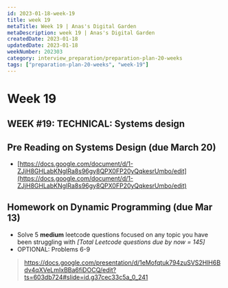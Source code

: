 ```yaml
---
id: 2023-01-18-week-19
title: week 19
metaTitle: Week 19 | Anas's Digital Garden
metaDescription: week 19 | Anas's Digital Garden
createdDate: 2023-01-18
updatedDate: 2023-01-18
weekNumber: 202303
category: interview_preparation/preparation-plan-20-weeks
tags: ["preparation-plan-20-weeks", "week-19"]
---
```


# Week 19

## WEEK #19: TECHNICAL: Systems design

## Pre Reading on Systems Design (due March 20)

- [https://docs.google.com/document/d/1-ZJjH8GHLabKNgIRa8s96gy8QPX0FP20yQqkesrUmbo/edit](https://docs.google.com/document/d/1-ZJjH8GHLabKNgIRa8s96gy8QPX0FP20yQqkesrUmbo/edit)

## Homework on Dynamic Programming (due Mar 13)

- Solve 5 **medium** leetcode questions focused on any topic you have been struggling with *[Total Leetcode questions due by now = 145]*
- OPTIONAL: Problems 6-9

> <https://docs.google.com/presentation/d/1eMofqtuk794zuSVS2HlH6Bdv4qXVeLmIxBBa6fiDOCQ/edit?ts=603db724#slide=id.g37cec33c5a_0_241>
>
